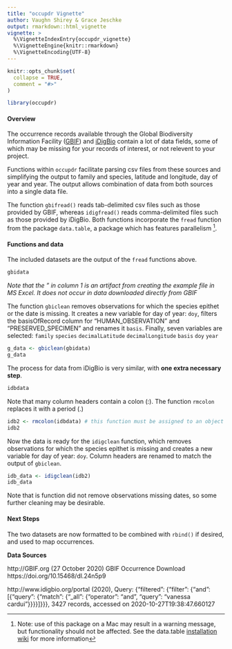 ```yaml
---
title: "occupdr Vignette"
author: Vaughn Shirey & Grace Jeschke
output: rmarkdown::html_vignette
vignette: >
  %\VignetteIndexEntry{occupdr_vignette}
  %\VignetteEngine{knitr::rmarkdown}
  %\VignetteEncoding{UTF-8}
---
```


```r
knitr::opts_chunk$set(
  collapse = TRUE,
  comment = "#>"
)
```

```r
library(occupdr)
```
#### Overview
The occurrence records available through the Global Biodiversity Information Facility ([GBIF](www.gbif.org)) and [iDigBio](www.idigbio.org) contain a lot of data fields, some of which may be missing for your records of interest, or not relevent to your project. 

Functions within `occupdr` facilitate parsing csv files from these sources and simplifying the output to family and species, latitude and longitude, day of year and year. The output allows combination of data from both sources into a single data file.

The function `gbifread()` reads tab-delimited csv files such as those provided by GBIF, whereas `idigfread()` reads comma-delimited files such as those provided by iDigBio. Both functions incorporate the `fread` function from the package `data.table`, a package which has features parallelism [^1]. 

#### Functions and data

The included datasets are the output of the `fread` functions above. 

```r
gbidata
```
*Note that the " in column 1 is an artifact from creating the example file in MS Excel. It does not occur in data downloaded directly from GBIF*

The function `gbiclean` removes observations for which the species epithet or the date is missing. It creates a new variable for day of year: `doy`, filters the basisOfRecord column for "HUMAN_OBSERVATION" and "PRESERVED_SPECIMEN" and renames it `basis`. Finally, seven variables are selected: `family` `species` `decimalLatitude` `decimalLongitude` `basis` `doy` `year`


```r
g_data <- gbiclean(gbidata)
g_data
```



The process for data from iDigBio is very similar, with **one extra necessary step**.


```r
idbdata
```

Note that many column headers contain a colon (:). The function `rmcolon` replaces it with a period (.)

```r
idb2 <- rmcolon(idbdata) # this function must be assigned to an object
idb2
```

Now the data is ready for the `idigclean` function, which removes observations for which the species epithet is missing and creates a new variable for day of year: `doy`. Column headers are renamed to match the output of `gbiclean`.

```r
idb_data <- idigclean(idb2)
idb_data
```

Note that is function did not remove observations missing dates, so some further cleaning may be desirable. 

#### Next Steps

The two datasets are now formatted to be combined with `rbind()` if desired, and used to map occurrences.  


[^1]:Note: use of this package on a Mac may result in a warning message, but functionality should not be affected. See the data.table [installation wiki](https://github.com/Rdatatable/data.table/wiki/Installation) for more information


**Data Sources**

http://GBIF.org (27 October 2020) GBIF Occurrence Download https://doi.org/10.15468/dl.24n5p9

http://www.idigbio.org/portal (2020),
Query: {"filtered": {"filter": {"and": [{"query": {"match": {"_all": {"operator": "and", "query": "vanessa cardui"}}}}]}}},
3427 records, accessed on 2020-10-27T19:38:47.660127